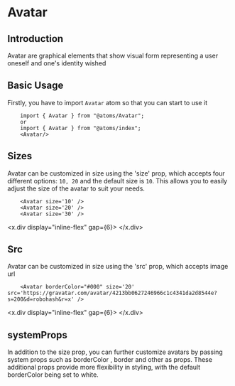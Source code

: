 

<MDXWrapper>
<Head>
	<title>Avatar Doc | OORSIG</title>
</Head>

# Avatar

## Introduction

Avatar are graphical elements that show visual form representing a user oneself and one's identity wished

## Basic Usage

Firstly, you have to import `Avatar` atom so that you can start to use it

```
	import { Avatar } from "@atoms/Avatar";
	or
	import { Avatar } from "@atoms/index";
	<Avatar/>
```

## Sizes

Avatar can be customized in size using the 'size' prop, which accepts four different options: `10, 20` and the default size is `10`. This allows you to easily adjust the size of the avatar to suit your needs.

```
	<Avatar size='10' />
	<Avatar size='20' />
	<Avatar size='30' />
```

<x.div display="inline-flex" gap={6}>
  <Avatar size="10" />
  <Avatar size="20" />
  <Avatar size="30" />
</x.div>

## Src

Avatar can be customized in size using the 'src' prop, which accepts image url

```
	<Avatar borderColor="#000" size='20' src='https://gravatar.com/avatar/4213bb0627246966c1c4341da2d8544e?s=200&d=robohash&r=x' />
```

<x.div display="inline-flex" gap={6}>
  <Avatar
    size="20"
    src="https://gravatar.com/avatar/4213bb0627246966c1c4341da2d8544e?s=200&d=robohash&r=x"
  />
</x.div>

## systemProps

In addition to the size prop, you can further customize avatars by passing system props such as borderColor , border and other as props. These additional props provide more flexibility in styling, with the default borderColor being set to white.

<Avatar
  size="20"
  alt="Avatar"
  src="https://gravatar.com/avatar/4213bb0627246966c1c4341da2d8544e?s=200&d=robohash&r=x"
/>

</MDXWrapper>
